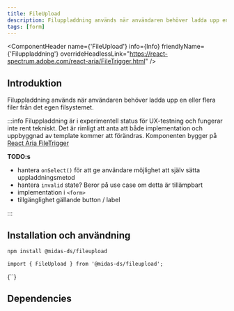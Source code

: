 ```yaml
---
title: FileUpload
description: Filuppladdning används när användaren behöver ladda upp en eller flera filer från det egen filsystemet.
tags: [form]
---
```




<ComponentHeader name={'FileUpload'}  info={Info} friendlyName={'Filuppladdning'} overrideHeadlessLink="https://react-spectrum.adobe.com/react-aria/FileTrigger.html" />

## Introduktion
Filuppladdning används när användaren behöver ladda upp en eller flera filer från det egen filsystemet.

:::info
Filuppladdning är i experimentell status för UX-testning och fungerar inte rent tekniskt. Det är rimligt att anta att både implementation och uppbyggnad av template kommer att förändras.
Komponenten bygger på [React Aria FileTrigger](https://react-spectrum.adobe.com/react-aria/FileTrigger.html)

**TODO:s**

- hantera `onSelect()` för att ge användare möjlighet att själv sätta uppladdningsmetod
- hantera `invalid` state? Beror på use case om detta är tillämpbart
- implementation i `<form>`
- tillgänglighet gällande button / label

:::



## Installation och användning

```bash npm2yarn
npm install @midas-ds/fileupload
```

```tsx
import { FileUpload } from '@midas-ds/fileupload';
```
<LiveCodeBlock scope={{FileUpload}}>
{`<FileUpload allowsMultiple label={'Etikett'} description={'Beskrivning'}/>`}
</LiveCodeBlock>


## Dependencies

<ComponentFooter info={Info}/>